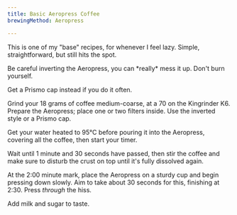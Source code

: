 ```yaml
---
title: Basic Aeropress Coffee
brewingMethod: Aeropress

---
```


This is one of my "base" recipes, for whenever I feel lazy. 
Simple, straightforward, but still hits the spot.

<div class="caution-box">
Be careful inverting the Aeropress, you can *really* mess it up.
Don't burn yourself.

Get a Prismo cap instead if you do it often.
</div>

Grind your 18 grams of coffee medium-coarse, at a 70 on the Kingrinder K6. 
Prepare the Aeropress; place one or two filters inside. Use the inverted style or a Prismo cap.

Get your water heated to 95°C before pouring it into the Aeropress, covering all the coffee, then start your timer.

Wait until 1 minute and 30 seconds have passed, then stir the coffee and make sure to disturb the crust on top until it's fully dissolved again.

At the 2:00 minute mark, place the Aeropress on a sturdy cup and begin pressing down slowly. Aim to take about 30 seconds for this, finishing at 2:30.
Press *through* the hiss.

Add milk and sugar to taste. 
